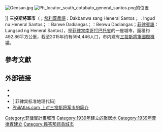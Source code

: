 {{NoteTA|G1=PHL}}
[[File:Gensan.jpg|thumb]]
[[File:Ph_locator_south_cotabato_general_santos.png|right]]的位置</center>]]
'''三投斯將軍市'''（{{lang-ceb|Dakbayan sa General Santos}}；[[希利蓋農語|希利蓋農語]]：Dakbanwa sang Heneral Santos；{{le|馬京達瑙語|Maguindanaon language}}：Ingud nu Heneral Santos；{{le|布蘭語|Blaan language}}：Banwe Dadiangas；{{le|特波里語|Tboli language}}：Benwu Dadiangas；[[菲律賓語|菲律賓語]]：Lungsod ng Heneral Santos），是[[菲律宾|菲律宾]][[南哥打巴托省|南哥打巴托省]]的一座城市，面積约492.86平方公里{{PSGC detail|area}}，截至2015年约有594,446人口{{PH census|current}}，市内建有[[三投斯將軍國際機場|三投斯將軍國際機場]]。

==參考文獻==
{{Reflist}}

==外部链接==
{{Wikivoyage|en:General Santos City|三投斯将军市}}
{{Portal|菲律宾}}
* {{Commons category-inline|General Santos}}
* {{official website|http://GenSantos.gov.ph}}
* [{{NSCB detail}} 菲律宾标准地理代码]
* [https://www.philatlas.com/mindanao/r12/general-santos.html PhilAtlas.com 上对三投斯将军市的简介] {{Wayback|url=https://www.philatlas.com/mindanao/r12/general-santos.html |date=20200514094032 }}

{{Geographic Location1
| North     = {{le|Malungon|Malungon, Sarangani}}
| West      = {{le|Polomolok}}<br>{{le|T'Boli|T'Boli, South Cotabato}}
| Center    = 三投斯将军市
| East      = {{le|阿拉贝尔|Alabel}}
| Southeast = ''{{le|薩蘭加尼灣|Sarangani Bay}}''
| Southwest = {{le|Maasim|Maasim, Sarangani}}
}}

{{菲律賓行政區劃}}

{{Authority control}}

{{DEFAULTSORT:General Santos}}
[[Category:菲律賓計畫城市|Category:菲律賓計畫城市]]
[[Category:1939年建立的聚居地|Category:1939年建立的聚居地]]
[[Category:1939年菲律賓建立|Category:1939年菲律賓建立]]
[[Category:民答那峨島城市|Category:民答那峨島城市]]